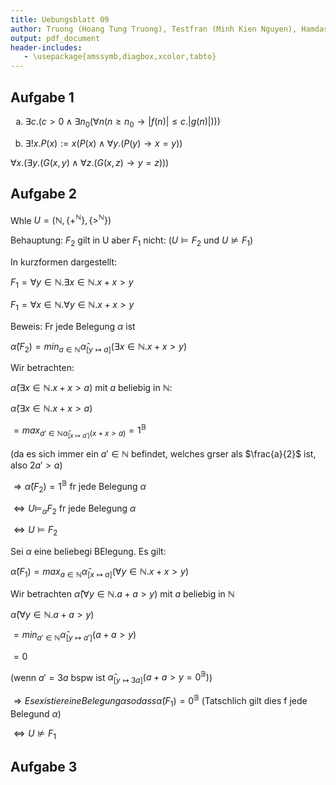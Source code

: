 ```yaml
---
title: Uebungsblatt 09
author: Truong (Hoang Tung Truong), Testfran (Minh Kien Nguyen), Hamdash
output: pdf_document
header-includes:
   - \usepackage{amssymb,diagbox,xcolor,tabto}
---
```


## Aufgabe 1
a. $\exists c.(c > 0 \land \exists n_0(\forall n(n \geq n_0 \rightarrow |f(n)| \leq c. |g(n)|)))$

b. $\exists ! x.P(x) := x (P(x) \land \forall y.(P(y) \rightarrow x=y))$

$\forall x.(\exists y.(G(x,y) \land \forall z.(G(x,z) \rightarrow y=z)))$

## Aufgabe 2
W<AE>hle $U = (\mathbb{N}, \{+^{\mathbb{N}}\},\{>^{\mathbb{N}}\})$

Behauptung: $F_2$ gilt in U aber $F_1$ nicht: $(U \vDash F_2$ und $U \nvDash F_1)$

In kurzformen dargestellt:

$F_1 = \forall y \in \mathbb{N}. \exists x \in \mathbb{N}. x+x > y$

$F_1 = \forall x \in \mathbb{N}. \forall y \in \mathbb{N}. x+x > y$

Beweis: F<UE>r jede Belegung $\alpha$ ist

$\hat{\alpha}(F_2) = min_{a \in \mathbb{N}} \hat{\alpha}_{[y \mapsto a]}(\exists x \in \mathbb{N}.x+x > y)$

Wir betrachten:

$\hat{\alpha}(\exists x \in \mathbb{N} . x+x > a)$ mit $a$ beliebig in $\mathbb{N}$:

$\hat{\alpha}(\exists x \in \mathbb{N}. x+x>a)$

$= max_{a' \in \mathbb{N} \hat{\alpha}_{[x \mapsto a']} (x+x > a)} = 1^{\mathbb{B}}$

(da es sich immer ein $a' \in \mathbb{N}$ befindet, welches gr<OE>ser als $\frac{a}{2}$ ist, also $2a' > a$)

$\Rightarrow \hat{\alpha}(F_2) = 1^{\mathbb{B}}$ f<UE>r jede Belegung $\alpha$

$\Leftrightarrow U \vDash_\alpha F_2$ f<UE>r jede Belegung $\alpha$

$\Leftrightarrow U \vDash F_2$

Sei $\alpha$ eine beliebegi BElegung. Es gilt:

$\hat{\alpha}(F_1) = max_{a \in \mathbb{N}} \hat{\alpha}_{[x \mapsto a]}(\forall y \in \mathbb{N}.x + x > y)$

Wir betrachten $\hat{\alpha}(\forall y \in \mathbb{N}.a+a>y)$ mit $a$ beliebig in $\mathbb{N}$

$\hat{\alpha}(\forall y \in \mathbb{N}.a+a>y)$

$= min_{a' \in \mathbb{N}} \hat{\alpha}_{[y \mapsto a']}(a+a>y)$

$=0$

(wenn $a' = 3a$ bspw ist $\hat{\alpha}_{[y \mapsto 3a]} (a+a >y = 0^{\mathbb{B}})$)

$\Rightarrow Es existier eine Belegung \alpha sodass \hat{\alpha}(F_1) = 0^{\mathbb{B}}$ (Tats<AE>chlich gilt dies f<UE> jede Belegund $\alpha$)

$\Leftrightarrow U \nvDash F_1$

## Aufgabe 3
